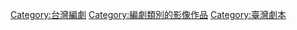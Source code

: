 [[Category:台灣編劇|Category:台灣編劇]]
[[Category:編劇類別的影像作品|Category:編劇類別的影像作品]]
[[Category:臺灣劇本|Category:臺灣劇本]]